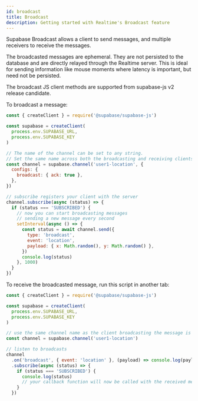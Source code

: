 ```yaml
---
id: broadcast
title: Broadcast
description: Getting started with Realtime's Broadcast feature
---
```


Supabase Broadcast allows a client to send messages, and multiple receivers to receive the messages. 

The broadcasted messages are ephemeral. They are not persisted to the database and are directly relayed through the Realtime server. This is ideal for sending information like mouse moments where latency is important, but need not be persisted.

The broadcast JS client methods are supported from supabase-js v2 release candidate.

To broadcast a message:

```js
const { createClient } = require('@supabase/supabase-js')

const supabase = createClient(
  process.env.SUPABASE_URL,
  process.env.SUPABASE_KEY
)

// The name of the channel can be set to any string.
// Set the same name across both the broadcasting and receiving clients.
const channel = supabase.channel('user1-location', {
  configs: {
    broadcast: { ack: true },
  },
})

// subscribe registers your client with the server
channel.subscribe(async (status) => {
  if (status === 'SUBSCRIBED') {
    // now you can start broadcasting messages
    // sending a new message every second
    setInterval(async () => {
      const status = await channel.send({
        type: 'broadcast',
        event: 'location',
        payload: { x: Math.random(), y: Math.random() },
      })
      console.log(status)
    }, 1000)
  }
})
```

To receive the broadcasted message, run this script in another tab:

```js
const { createClient } = require('@supabase/supabase-js')

const supabase = createClient(
  process.env.SUPABASE_URL,
  process.env.SUPABASE_KEY
)

// use the same channel name as the client broadcasting the message is using
const channel = supabase.channel('user1-location')

// listen to broadcasts
channel
  .on('broadcast', { event: 'location' }, (payload) => console.log(payload))
  .subscribe(async (status) => {
    if (status === 'SUBSCRIBED') {
      console.log(status)
      // your callback function will now be called with the received messages
    }
  })
```
